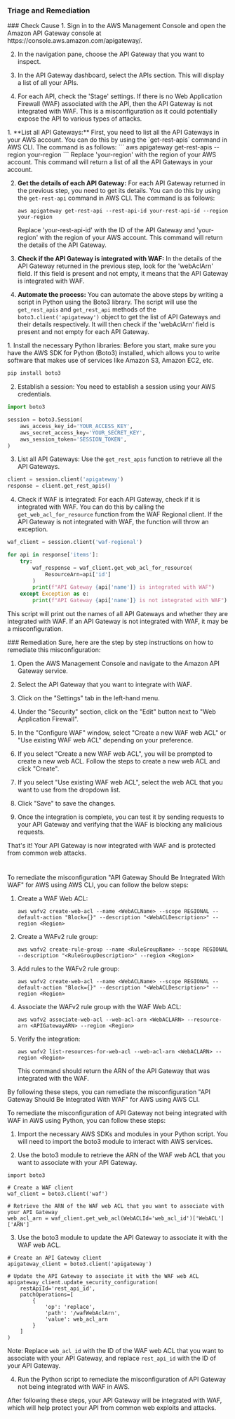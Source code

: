
### Triage and Remediation
<Tabs>

<Tab title='Cause'>
### Check Cause
<AccordionGroup>
<Accordion title='Using Console' defaultOpen='true'>
1. Sign in to the AWS Management Console and open the Amazon API Gateway console at https://console.aws.amazon.com/apigateway/.

2. In the navigation pane, choose the API Gateway that you want to inspect.

3. In the API Gateway dashboard, select the APIs section. This will display a list of all your APIs.

4. For each API, check the 'Stage' settings. If there is no Web Application Firewall (WAF) associated with the API, then the API Gateway is not integrated with WAF. This is a misconfiguration as it could potentially expose the API to various types of attacks.
</Accordion>

<Accordion title='Using CLI'>
1. **List all API Gateways:**
   First, you need to list all the API Gateways in your AWS account. You can do this by using the `get-rest-apis` command in AWS CLI. The command is as follows:
   ```
   aws apigateway get-rest-apis --region your-region
   ```
   Replace 'your-region' with the region of your AWS account. This command will return a list of all the API Gateways in your account.

2. **Get the details of each API Gateway:**
   For each API Gateway returned in the previous step, you need to get its details. You can do this by using the `get-rest-api` command in AWS CLI. The command is as follows:
   ```
   aws apigateway get-rest-api --rest-api-id your-rest-api-id --region your-region
   ```
   Replace 'your-rest-api-id' with the ID of the API Gateway and 'your-region' with the region of your AWS account. This command will return the details of the API Gateway.

3. **Check if the API Gateway is integrated with WAF:**
   In the details of the API Gateway returned in the previous step, look for the 'webAclArn' field. If this field is present and not empty, it means that the API Gateway is integrated with WAF.

4. **Automate the process:**
   You can automate the above steps by writing a script in Python using the Boto3 library. The script will use the `get_rest_apis` and `get_rest_api` methods of the `boto3.client('apigateway')` object to get the list of API Gateways and their details respectively. It will then check if the 'webAclArn' field is present and not empty for each API Gateway.
</Accordion>

<Accordion title='Using Python'>
1. Install the necessary Python libraries: Before you start, make sure you have the AWS SDK for Python (Boto3) installed, which allows you to write software that makes use of services like Amazon S3, Amazon EC2, etc.

```python
pip install boto3
```

2. Establish a session: You need to establish a session using your AWS credentials.

```python
import boto3

session = boto3.Session(
    aws_access_key_id='YOUR_ACCESS_KEY',
    aws_secret_access_key='YOUR_SECRET_KEY',
    aws_session_token='SESSION_TOKEN',
)
```

3. List all API Gateways: Use the `get_rest_apis` function to retrieve all the API Gateways.

```python
client = session.client('apigateway')
response = client.get_rest_apis()
```

4. Check if WAF is integrated: For each API Gateway, check if it is integrated with WAF. You can do this by calling the `get_web_acl_for_resource` function from the WAF Regional client. If the API Gateway is not integrated with WAF, the function will throw an exception.

```python
waf_client = session.client('waf-regional')

for api in response['items']:
    try:
        waf_response = waf_client.get_web_acl_for_resource(
            ResourceArn=api['id']
        )
        print(f"API Gateway {api['name']} is integrated with WAF")
    except Exception as e:
        print(f"API Gateway {api['name']} is not integrated with WAF")
```

This script will print out the names of all API Gateways and whether they are integrated with WAF. If an API Gateway is not integrated with WAF, it may be a misconfiguration.
</Accordion>

</AccordionGroup>
</Tab>
<Tab title='Remediation'>
### Remediation

<AccordionGroup>
<Accordion title='Using Console' defaultOpen='true'>
Sure, here are the step by step instructions on how to remediate this misconfiguration:

1. Open the AWS Management Console and navigate to the Amazon API Gateway service.

2. Select the API Gateway that you want to integrate with WAF.

3. Click on the "Settings" tab in the left-hand menu.

4. Under the "Security" section, click on the "Edit" button next to "Web Application Firewall".

5. In the "Configure WAF" window, select "Create a new WAF web ACL" or "Use existing WAF web ACL" depending on your preference.

6. If you select "Create a new WAF web ACL", you will be prompted to create a new web ACL. Follow the steps to create a new web ACL and click "Create".

7. If you select "Use existing WAF web ACL", select the web ACL that you want to use from the dropdown list.

8. Click "Save" to save the changes.

9. Once the integration is complete, you can test it by sending requests to your API Gateway and verifying that the WAF is blocking any malicious requests.

That's it! Your API Gateway is now integrated with WAF and is protected from common web attacks.

#
</Accordion>

<Accordion title='Using CLI'>
To remediate the misconfiguration "API Gateway Should Be Integrated With WAF" for AWS using AWS CLI, you can follow the below steps:

1. Create a WAF Web ACL: 

   ```
   aws wafv2 create-web-acl --name <WebACLName> --scope REGIONAL --default-action "Block={}" --description "<WebACLDescription>" --region <Region>
   ```

2. Create a WAFv2 rule group:

   ```
   aws wafv2 create-rule-group --name <RuleGroupName> --scope REGIONAL --description "<RuleGroupDescription>" --region <Region>
   ```

3. Add rules to the WAFv2 rule group:

   ```
   aws wafv2 create-web-acl --name <WebACLName> --scope REGIONAL --default-action "Block={}" --description "<WebACLDescription>" --region <Region>
   ```

4. Associate the WAFv2 rule group with the WAF Web ACL:

   ```
   aws wafv2 associate-web-acl --web-acl-arn <WebACLARN> --resource-arn <APIGatewayARN> --region <Region>
   ```

5. Verify the integration:

   ```
   aws wafv2 list-resources-for-web-acl --web-acl-arn <WebACLARN> --region <Region>
   ```

   This command should return the ARN of the API Gateway that was integrated with the WAF.

By following these steps, you can remediate the misconfiguration "API Gateway Should Be Integrated With WAF" for AWS using AWS CLI.
</Accordion>

<Accordion title='Using Python'>
To remediate the misconfiguration of API Gateway not being integrated with WAF in AWS using Python, you can follow these steps:

1. Import the necessary AWS SDKs and modules in your Python script. You will need to import the boto3 module to interact with AWS services.

2. Use the boto3 module to retrieve the ARN of the WAF web ACL that you want to associate with your API Gateway.

```
import boto3

# Create a WAF client
waf_client = boto3.client('waf')

# Retrieve the ARN of the WAF web ACL that you want to associate with your API Gateway
web_acl_arn = waf_client.get_web_acl(WebACLId='web_acl_id')['WebACL']['ARN']
```

3. Use the boto3 module to update the API Gateway to associate it with the WAF web ACL.

```
# Create an API Gateway client
apigateway_client = boto3.client('apigateway')

# Update the API Gateway to associate it with the WAF web ACL
apigateway_client.update_security_configuration(
    restApiId='rest_api_id',
    patchOperations=[
        {
            'op': 'replace',
            'path': '/wafWebAclArn',
            'value': web_acl_arn
        }
    ]
)
```

Note: Replace `web_acl_id` with the ID of the WAF web ACL that you want to associate with your API Gateway, and replace `rest_api_id` with the ID of your API Gateway.

4. Run the Python script to remediate the misconfiguration of API Gateway not being integrated with WAF in AWS.

After following these steps, your API Gateway will be integrated with WAF, which will help protect your API from common web exploits and attacks.
</Accordion>

</AccordionGroup>
</Tab>
</Tabs>

